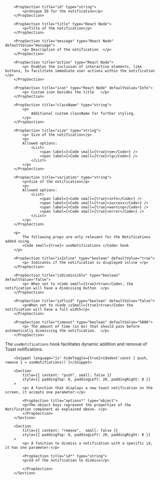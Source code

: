
<PackageInstallGuide packageName="@wpmudev/sui-notification" />

<Section title="Props" border={true}>

    	<PropSection title="id" type="string">
    		<p>Unique ID for the notification</p>
    	</PropSection>

    	<PropSection title="title" type="React Node">
    		<p>Title of the notification</p>
    	</PropSection>

    	<PropSection title="message" type="React Node" defaultValue="message">
    		<p> Description of the notification  </p>
    	</PropSection>

    	<PropSection title="action" type="React Node">
    		<p> Enables the inclusion of interactive elements, like buttons, to facilitate immediate user actions within the notification   </p>
    	</PropSection>

    	<PropSection title="icon" type="React Node" defaultValue="Info">
    		<p> Custom icon besides the title   </p>
    	</PropSection>

		<PropSection title="className" type="string">
			<p>
				Additional custom className for further styling.
			</p>
		</PropSection>

    	<PropSection title="size" type="string">
    		<p> Size of the notification</p>
    		<p>
    		Allowed options:
    			<List>
    				<span label={<Code small={true}>sm</Code>} />
    				<span label={<Code small={true}>lg</Code>} />
    			</List>
    		</p>
    	</PropSection>

    	<PropSection title="variation" type="string">
    		<p>Size of the notification</p>
    		<p>
    		Allowed options:
    			<List>
    				<span label={<Code small={true}>info</Code>} />
    				<span label={<Code small={true}>success</Code>} />
    				<span label={<Code small={true}>warning</Code>} />
    				<span label={<Code small={true}>error</Code>} />
    			</List>
    		</p>
    	</PropSection>

    	<p>
    		The following props are only relevant for the Notifications added using
    		<Code small={true}> useNotifications </Code> hook
    	</p>

    	<PropSection title="isInline" type="boolean" defaultValue="true">
    		<p> Indicates if the notification is displayed inline </p>
    	</PropSection>

    	<PropSection title="isDismissible" type="boolean" defaultValue="false">
    		<p> When set to <Code small={true}>true</Code>, the notification will have a dismissing button  </p>
    	</PropSection>

		<PropSection title="isFluid" type="boolean" defaultValue="false">
    		<p>When set to <Code isSmall={true}>true</Code> the notification will have a full width</p>
    	</PropSection>

    	<PropSection title="timeout" type="boolean" defaultValue="5000">
    		<p> The amount of time (in ms) that should pass before automatically dismissing the notification.  </p>
    	</PropSection>

</Section>

<Section
	title="useNotifications Hook"
	contained={true}
	style={{ paddingTop: 30, paddingBottom: 30 }}
>
		<p>The <Code small={true}>useNotifications</Code> hook facilitates dynamic addition and removal of Toast notifications.</p>

    	<Snippet language="js" hideToggle={true}>{dedent`const { push, remove } = useNotifcations()`}</Snippet>

    	<Section
    		title={{ content: "push", small: false }}
    		style={{ paddingTop: 0, paddingLeft: 20, paddingRight: 0 }}
    	>
    		<p> A function that displays a new toast notification on the screen, it accepts one parameter:</p>

    		<PropSection title="options*" type="object">
    		<p>The object keys represent the properties of the Notification component as explained above. </p>
    		</PropSection>
    	</Section>

    	<Section
    		title={{ content: "remove",  small: false }}
    		style={{ paddingTop: 0, paddingLeft: 20, paddingRight: 0 }}
    	>
    		<p> A function to dismiss a notification with a specific id, it has one parameter:</p>

    		<PropSection title="id*" type="string">
    		<p>Id of the notification to dismiss</p>

    		</PropSection>
    	</Section>

</Section>

<CommonPropsNotice />